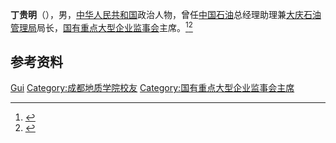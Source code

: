 '''丁贵明'''（{{bd|1940年|}}），男，[[中华人民共和国|中华人民共和国]]政治人物，曾任[[中国石油天然气股份|中国石油]]总经理助理兼[[大庆石油管理局|大庆石油管理局]]局长，[[国有重点大型企业监事会|国有重点大型企业监事会]]主席。<ref>{{Cite web|url=http://www.china.com.cn/chinese/PI-c/3423.htm|title=国务院向国有重点大型企业派出监事会|author=|date=2000-08-18|publisher=新华社|language=|accessdate=|quote=|archive-date=2005-04-30|archive-url=https://web.archive.org/web/20050430095525/http://www.china.com.cn/chinese/PI-c/3423.htm|dead-url=no}}</ref><ref>{{Cite web|title=丁贵明:母校教导我读书的三个层次|url=http://news.cdut.edu.cn/info/1016/35503.htm|accessdate=2021-02-11|work=成都理工新闻网}}</ref>

== 参考资料 ==
{{reflist}}

{{Authority control}}
{{DEFAULTSORT:Ding丁}}
[[Category:丁姓|Gui]]
[[Category:成都地质学院校友|Category:成都地质学院校友]]
[[Category:国有重点大型企业监事会主席|Category:国有重点大型企业监事会主席]]

{{中国人物小作品}}